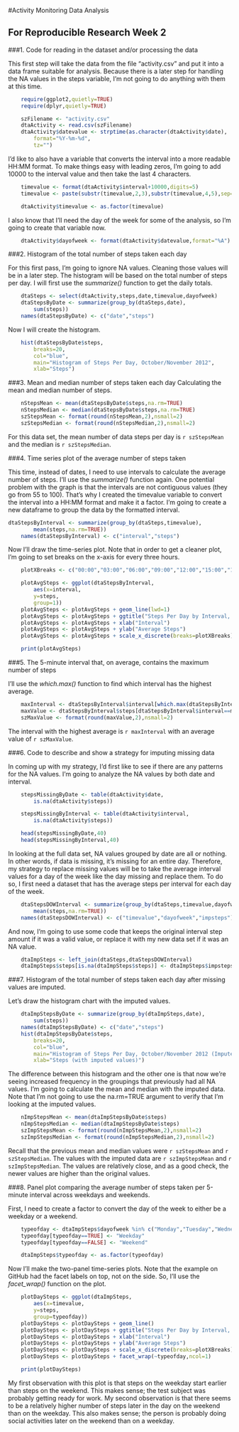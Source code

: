 #Activity Monitoring Data Analysis

## For Reproducible Research Week 2

###1. Code for reading in the dataset and/or processing the data 

This first step will take the data from the file "activity.csv" and put it into a data frame suitable for analysis.  Because there is a later step for handling the NA values in the steps variable, I'm not going to do anything with them at this time.
```{r LoadLibraries}
	require(ggplot2,quietly=TRUE)
	require(dplyr,quietly=TRUE)
```

```{r LoadData}
	szFilename <- "activity.csv"
	dtaActivity <- read.csv(szFilename)
	dtaActivity$datevalue <- strptime(as.character(dtaActivity$date),
		format="%Y-%m-%d",
		tz="")
```
I'd like to also have a variable that converts the interval into a more readable HH:MM format.  To make things easy with leading zeros, I'm going to add 10000 to the interval value and then take the last 4 characters.
```{r AddTimevalue}
	timevalue <- format(dtaActivity$interval+10000,digits=5)
	timevalue <- paste(substr(timevalue,2,3),substr(timevalue,4,5),sep=":")

	dtaActivity$timevalue <- as.factor(timevalue)
```
I also know that I'll need the day of the week for some of the analysis, so I'm going to create that variable now.
```{r AddWeekday}
	dtaActivity$dayofweek <- format(dtaActivity$datevalue,format="%A")
```
###2. Histogram of the total number of steps taken each day

For this first pass, I'm going to ignore NA values.  Cleaning those values will be in a later step.  The histogram will be based on the total number of steps per day.  I will first use the *summarize()* function to get the daily totals.
```{r GetDailySteps}
	dtaSteps <- select(dtaActivity,steps,date,timevalue,dayofweek)
	dtaStepsByDate <- summarize(group_by(dtaSteps,date),
		sum(steps))
	names(dtaStepsByDate) <- c("date","steps")
```
Now I will create the histogram.
```{r PlotHistogram}
	hist(dtaStepsByDate$steps,
		breaks=20,
		col="blue",
		main="Histogram of Steps Per Day, October/November 2012",
		xlab="Steps")
```

###3. Mean and median number of steps taken each day
Calculating the mean and median number of steps.
```{r CalcMeanMedian}
	nStepsMean <- mean(dtaStepsByDate$steps,na.rm=TRUE)
	nStepsMedian <- median(dtaStepsByDate$steps,na.rm=TRUE)
	szStepsMean <- format(round(nStepsMean,2),nsmall=2)
	szStepsMedian <- format(round(nStepsMedian,2),nsmall=2)
```
For this data set, the mean number of data steps per day is `r szStepsMean` and the median is `r szStepsMedian`.

###4. Time series plot of the average number of steps taken

This time, instead of dates, I need to use intervals to calculate the average number of steps.  I'll use the *summarize()* function again.  One potential problem with the graph is that the intervals are not contiguous values (they go from 55 to 100).  That's why I created the timevalue variable to convert the interval into a HH:MM format and make it a factor.  I'm going to create a new dataframe to group the data by the formatted interval.
```{r CreateIntervalDataset}
dtaStepsByInterval <- summarize(group_by(dtaSteps,timevalue),
		mean(steps,na.rm=TRUE))
	names(dtaStepsByInterval) <- c("interval","steps")
```
Now I'll draw the time-series plot.  Note that in order to get a cleaner plot, I'm going to set breaks on the x-axis for every three hours.
```{r PlotTimeSeries}
	plotXBreaks <- c("00:00","03:00","06:00","09:00","12:00","15:00","18:00","21:00")

	plotAvgSteps <- ggplot(dtaStepsByInterval,
		aes(x=interval,
		y=steps,
		group=1))
	plotAvgSteps <- plotAvgSteps + geom_line(lwd=1)
	plotAvgSteps <- plotAvgSteps + ggtitle("Steps Per Day by Interval, October/November 2012")
	plotAvgSteps <- plotAvgSteps + xlab("Interval")
	plotAvgSteps <- plotAvgSteps + ylab("Average Steps")
	plotAvgSteps <- plotAvgSteps + scale_x_discrete(breaks=plotXBreaks)

    print(plotAvgSteps)
```

###5. The 5-minute interval that, on average, contains the maximum number of steps

I'll use the *which.max()* function to find which interval has the highest average.
```{r HighestIntervalAverage}
	maxInterval <- dtaStepsByInterval$interval[which.max(dtaStepsByInterval$steps)]
	maxValue <- dtaStepsByInterval$steps[dtaStepsByInterval$interval==maxInterval]
	szMaxValue <- format(round(maxValue,2),nsmall=2)
```
The interval with the highest average is `r maxInterval` with an average value of `r szMaxValue`.

###6. Code to describe and show a strategy for imputing missing data

In coming up with my strategy, I'd first like to see if there are any patterns for the NA values.  I'm going to analyze the NA values by both date and interval.
```{r FindMissingPatterns}
	stepsMissingByDate <- table(dtaActivity$date,
		is.na(dtaActivity$steps))

	stepsMissingByInterval <- table(dtaActivity$interval,
		is.na(dtaActivity$steps))

	head(stepsMissingByDate,40)
    head(stepsMissingByInterval,40)
```
In looking at the full data set, NA values grouped by date are all or nothing.  In other words, if data is missing, it's missing for an entire day.  Therefore, my strategy to replace missing values will be to take the average interval values for a day of the week like the day missing and replace them. To do so, I first need a dataset that has the average steps per interval for each day of the week.
```{r CreateImputedDataset}
	dtaStepsDOWInterval <- summarize(group_by(dtaSteps,timevalue,dayofweek),
		mean(steps,na.rm=TRUE))
	names(dtaStepsDOWInterval) <- c("timevalue","dayofweek","impsteps")
```
And now, I'm going to use some code that keeps the original interval step amount if it was a valid value, or replace it with my new data set if it was an NA value.
```{r GetImputedValues}
	dtaImpSteps <- left_join(dtaSteps,dtaStepsDOWInterval)
	dtaImpSteps$steps[is.na(dtaImpSteps$steps)] <- dtaImpSteps$impsteps[is.na(dtaImpSteps$steps)]
```

###7. Histogram of the total number of steps taken each day after missing values are imputed.

Let's draw the histogram chart with the imputed values.
```{r PlotImputedValues}
	dtaImpStepsByDate <- summarize(group_by(dtaImpSteps,date),
		sum(steps))
	names(dtaImpStepsByDate) <- c("date","steps")
	hist(dtaImpStepsByDate$steps,
		breaks=20,
		col="blue",
		main="Histogram of Steps Per Day, October/November 2012 (Imputed Data)",
		xlab="Steps (with imputed values)")
```

The difference between this histogram and the other one is that now we're seeing increased frequency in the groupings that previously had all NA values.  I'm going to calculate the mean and median with the imputed data.  Note that I'm not going to use the na.rm=TRUE argument to verify that I'm looking at the imputed values.
```{r CalculateImputedMeanMedian}
	nImpStepsMean <- mean(dtaImpStepsByDate$steps)
	nImpStepsMedian <- median(dtaImpStepsByDate$steps)
	szImpStepsMean <- format(round(nImpStepsMean,2),nsmall=2)
	szImpStepsMedian <- format(round(nImpStepsMedian,2),nsmall=2)
```
Recall that the previous mean and median values were `r szStepsMean` and `r szStepsMedian`.  The values with the imputed data are `r szImpStepsMean` and `r szImpStepsMedian`.  The values are relatively close, and as a good check, the newer values are higher than the original values.

###8. Panel plot comparing the average number of steps taken per 5-minute interval across weekdays and weekends.

First, I need to create a factor to convert the day of the week to either be a weekday or a weekend.
```{r SetWeekdayWeekend}
	typeofday <- dtaImpSteps$dayofweek %in% c("Monday","Tuesday","Wednesday","Thursday","Friday") 
	typeofday[typeofday==TRUE] <- "Weekday"
	typeofday[typeofday==FALSE] <- "Weekend"

	dtaImpSteps$typeofday <- as.factor(typeofday)
```
Now I'll make the two-panel time-series plots.  Note that the example
on GitHub had the facet labels on top, not on the side.  So, I'll use the *facet_wrap()* function on the plot.
```{r PlotWeekdayWeekend}
	plotDaySteps <- ggplot(dtaImpSteps,
		aes(x=timevalue,
		y=steps,
		group=typeofday))
	plotDaySteps <- plotDaySteps + geom_line()
	plotDaySteps <- plotDaySteps + ggtitle("Steps Per Day by Interval, October/November 2012")
	plotDaySteps <- plotDaySteps + xlab("Interval")
	plotDaySteps <- plotDaySteps + ylab("Average Steps")
	plotDaySteps <- plotDaySteps + scale_x_discrete(breaks=plotXBreaks)
	plotDaySteps <- plotDaySteps + facet_wrap(~typeofday,ncol=1)

    print(plotDaySteps)
```

My first observation with this plot is that steps on the weekday start earlier than steps on the weekend.  This makes sense; the test subject was probably getting ready for work.  My second observation is that there seems to be a relatively higher number of steps later in the day on the weekend than on the weekday.  This also makes sense; the person is probably doing social activities later on the weekend than on a weekday.
